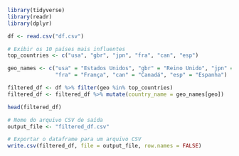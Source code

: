 ```r
library(tidyverse)
library(readr)
library(dplyr)
```

```r
df <- read.csv("df.csv")
```

```r
# Exibir os 10 países mais influentes
top_countries <- c("usa", "gbr", "jpn", "fra", "can", "esp")

geo_names <- c("usa" = "Estados Unidos", "gbr" = "Reino Unido", "jpn" = "Japão", 
               "fra" = "França", "can" = "Canadá", "esp" = "Espanha")

filtered_df <- df %>% filter(geo %in% top_countries)
filtered_df <- filtered_df %>% mutate(country_name = geo_names[geo])
```  

```r
head(filtered_df)
```


```r
# Nome do arquivo CSV de saída
output_file <- "filtered_df.csv"

# Exportar o dataframe para um arquivo CSV
write.csv(filtered_df, file = output_file, row.names = FALSE)
```